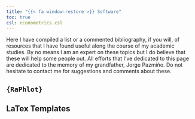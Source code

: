 ```yaml
---
title: "{{< fa window-restore >}} Software"
toc: true
csl: econometrics.csl
---
```


Here I have compiled a list or a commented bibliography, if you will, of resources that I have found useful along the course of my academic studies. By no means I am an expert on these topics but I do believe that these will help some people out. All efforts that I've dedicated to this page are dedicated to the memory of my grandfather, Jorge Pazmiño. Do not hesitate to contact me for suggestions and comments about these.

<!-- ::: progress -->

<!-- ::: {.progress-bar .progress-bar-striped .progress-bar-animated .bg-info role="progressbar" aria-valuenow="75" aria-valuemin="0" aria-valuemax="100" style="width: 100%;"} -->

<!-- ::: -->

<!-- ::: -->

## `{RaPhlot}`

## LaTex Templates 
